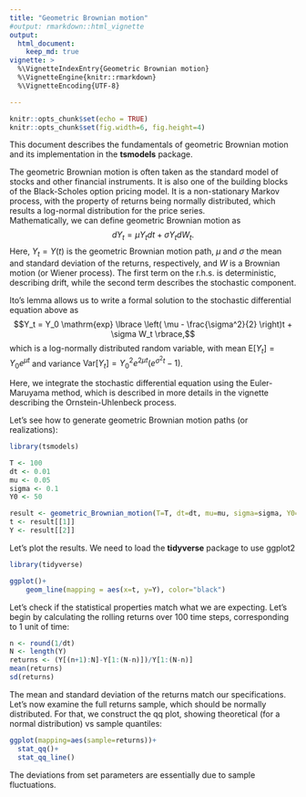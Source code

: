 ```yaml
---
title: "Geometric Brownian motion"
#output: rmarkdown::html_vignette
output: 
  html_document:
    keep_md: true
vignette: >
  %\VignetteIndexEntry{Geometric Brownian motion}
  %\VignetteEngine{knitr::rmarkdown}
  %\VignetteEncoding{UTF-8}

---
```


```r
knitr::opts_chunk$set(echo = TRUE)
knitr::opts_chunk$set(fig.width=6, fig.height=4) 
```

This document describes the fundamentals of geometric Brownian motion and its implementation in the **tsmodels** package.

The geometric Brownian motion is often taken as the standard model of stocks and other financial instruments.
It is also one of the building blocks of the Black-Scholes option pricing model. 
It is a non-stationary Markov process, with the property of returns being normally distributed, which results a log-normal distribution for the price series.  
Mathematically, we can define geometric Brownian motion as
$$dY_t = \mu Y_t dt + \sigma Y_t dW_t.$$
Here, $Y_t = Y(t)$ is the geometric Brownian motion path, $\mu$ and $\sigma$ the mean and standard deviation of the returns, respectively, and $W$ is a Brownian motion (or Wiener process). The first term on the r.h.s. is deterministic, describing drift, while the second term describes the stochastic component.

Ito's lemma allows us to write a formal solution to the stochastic differential equation above as
$$Y_t = Y_0 \mathrm{exp} \lbrace \left( \mu - \frac{\sigma^2}{2} \right)t + \sigma W_t  \rbrace,$$
which is a log-normally distributed random variable, with mean $\mathrm{E}[Y_t]=Y_0 e^{\mu t}$ and variance $\mathrm{Var}[Y_t]=Y_0^2 e^{2\mu t} \left( e^{\sigma^2 t} - 1 \right)$.

Here, we integrate the stochastic differential equation using the Euler-Maruyama method, which is described in more details in the vignette describing the Ornstein-Uhlenbeck process. 

Let's see how to generate geometric Brownian motion paths (or realizations):

```r
library(tsmodels)

T <- 100
dt <- 0.01
mu <- 0.05
sigma <- 0.1
Y0 <- 50

result <- geometric_Brownian_motion(T=T, dt=dt, mu=mu, sigma=sigma, Y0=Y0)
t <- result[[1]]
Y <- result[[2]]
```

Let's plot the results. We need to load the **tidyverse** package to use ggplot2

```r
library(tidyverse)
```

```r
ggplot()+
    geom_line(mapping = aes(x=t, y=Y), color="black")
```

Let's check if the statistical properties match what we are expecting. Let's begin by calculating the rolling returns over 100 time steps, corresponding to 1 unit of time:

```r
n <- round(1/dt)
N <- length(Y)
returns <- (Y[(n+1):N]-Y[1:(N-n)])/Y[1:(N-n)]
mean(returns)
sd(returns)
```

The mean and standard deviation of the returns match our specifications. Let's now examine the full returns sample, which should be normally distributed.  For that, we construct the qq plot, showing theoretical (for a normal distribution) vs sample quantiles:

```r
ggplot(mapping=aes(sample=returns))+
  stat_qq()+
  stat_qq_line()
```

The deviations from set parameters are essentially due to sample fluctuations.

